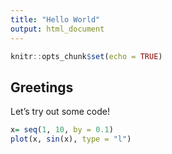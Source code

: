 ```yaml
---
title: "Hello World"
output: html_document
---
```


```r
knitr::opts_chunk$set(echo = TRUE)
```

## Greetings
Let's try out some code!

```r
x= seq(1, 10, by = 0.1)
plot(x, sin(x), type = "l")
```